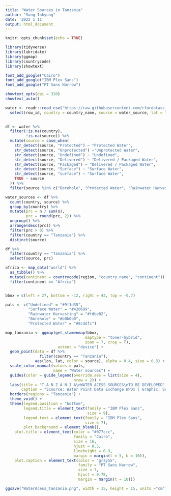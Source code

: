 ```yaml
---
title: "Water Sources in Tanzania"
author: "Sung Inkyung"
date: '2022 1 11'
output: html_document
---
```


```r
knitr::opts_chunk$set(echo = TRUE)
```

```r
library(tidyverse)
library(lubridate)
library(ggmap)
library(countrycode)
library(showtext)

font_add_google("Cairo")
font_add_google("IBM Plex Sans")
font_add_google("PT Sans Narrow")

showtext_opts(dpi = 320)
showtext_auto()
```


```r
water <- readr::read_csv('https://raw.githubusercontent.com/rfordatascience/tidytuesday/master/data/2021/2021-05-04/water.csv') %>% 
  select(row_id, country = country_name, source = water_source, lat = lat_deg, lon = lon_deg)
  
```


```r
df <- water %>% 
  filter(!is.na(country),
         !is.na(source)) %>% 
  mutate(source = case_when(
    str_detect(source, "Protected") ~ "Protected Water",
    str_detect(source, "Unprotected") ~"Unprotected Water",
    str_detect(source, "Undefined") ~ "Undefined",
    str_detect(source, "Delivered") ~ "Delivered / Packaged Water",
    str_detect(source, "Packaged") ~ "Delivered / Packaged Water",
    str_detect(source, "Surface") ~ "Surface Water",
    str_detect(source, "surface") ~ "Surface Water",
    TRUE ~ source
  )) %>% 
  filter(source %in% c("Borehole", "Protected Water", "Rainwater Harvesting", "Surface Water", "Undefined"))

water_sources <- df %>% 
  count(country, source) %>% 
  group_by(country) %>% 
  mutate(prc = n / sum(n),
         prc = round(prc, 2)) %>% 
  ungroup() %>% 
  arrange(desc(prc)) %>% 
  filter(prc > 0) %>% 
  filter(country == "Tanzania") %>% 
  distinct(source)

df %>% 
  filter(country == "Tanzania") %>% 
  select(source, prc)

```

```r
africa <- map_data("world") %>% 
  as_tibble() %>% 
  mutate(continent = countrycode(region, "country.name", "continent")) %>% 
  filter(continent == "Africa") 


bbox = c(left = 27, bottom = -12, right = 43, top = -0.7)

pals <- c("Undefined" = "#9f1d35",
          "Surface Water" = "#420699",
          "Rainwater Harvesting" = "#fdbe02",
          "Borehole" = "#b0b0b0", 
          "Protected Water" = "#8cddfc")
```


```r
map_tanzania <- ggmap(get_stamenmap(bbox, 
                                   maptype = "toner-hybrid",
                                   zoom = 7, crop = T),
                       extent = "device") +
  geom_point(data = df %>% 
               filter(country == "Tanzania"),
             aes(lon, lat, color = source), alpha = 0.4, size = 0.3) +
  scale_color_manual(values = pals,
                     name = "Water sources") +
  guides(color = guide_legend(override.aes = list(size = 4),
                              nrow = 2)) +
  labs(title = "T A N Z A N I A\nWATER ACESS SOURCES\nTO BE DEVELOPED",
       caption = "Scource: Water Point Data Exchange WPDx | Graphic: Sung Inkyung") +
  borders(regions = "Tanzania") +
  theme_void() +
  theme(legend.position = "bottom",
        legend.title = element_text(family = "IBM Plex Sans",
                                    size = 9),
        legend.text = element_text(family = "IBM Plex Sans",
                                   size = 7),
        plot.background = element_blank(),
    plot.title = element_text(color = "#077ccc",
                              family = "Cairo",
                              size = 16,
                              hjust = 0.5, 
                              lineheight = 0.9,
                              margin = margin(t = 5, b = 10)),
    plot.caption = element_text(color = "gray55",
                                family = "PT Sans Narrow",
                                size = 7, 
                                hjust = 0.78, 
                                margin = margin(t = 10)))

ggsave("WaterAcess_Tanzania.png", width = 15, height = 15, units ="cm")
```

